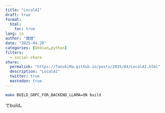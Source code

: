 ```yaml
---
title: "LocalAI"
draft: true
format:
  html:
    toc: true
lang: ja
author: "魔狸"
date: "2025-04-20"
categories: [Debian,python]
filters:
  - social-share
share:
  permalink: "https://TanukiMa.github.io/posts/2025/04/LocalAI.html"
  description: "LocalAI"
  twitter: true
  mastodon: true
---
```


```bash
make BUILD_GRPC_FOR_BACKEND_LLAMA=ON build
```
でbuild。
